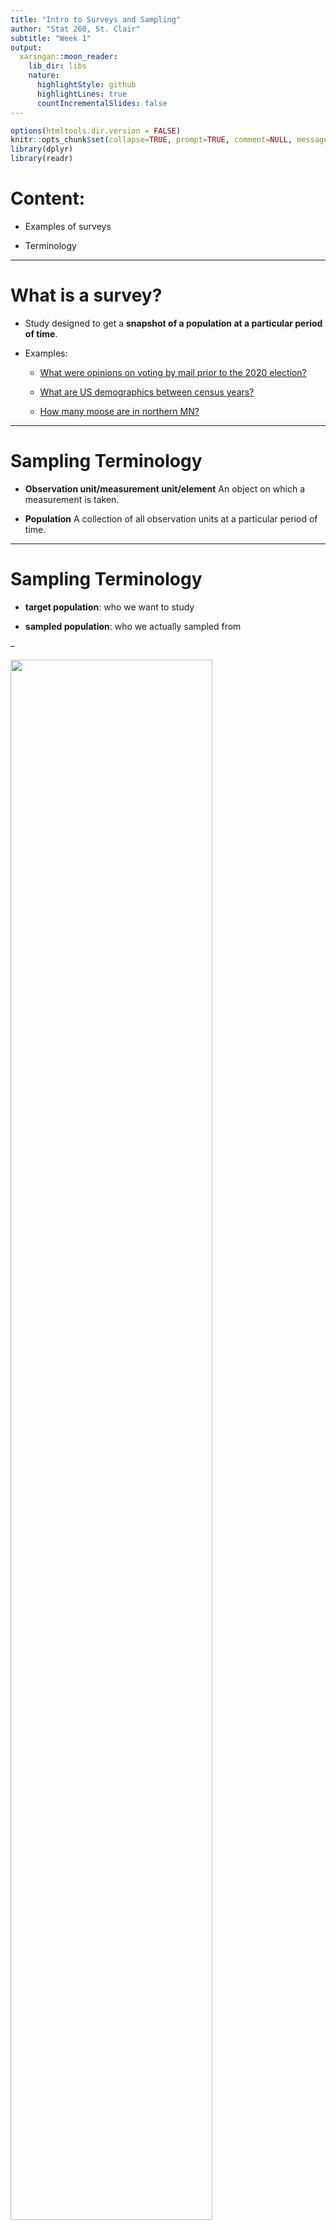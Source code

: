 ```yaml
---
title: "Intro to Surveys and Sampling"
author: "Stat 260, St. Clair"
subtitle: "Week 1"
output:
  xaringan::moon_reader:
    lib_dir: libs
    nature:
      highlightStyle: github
      highlightLines: true
      countIncrementalSlides: false
---
```


```r
options(htmltools.dir.version = FALSE)
knitr::opts_chunk$set(collapse=TRUE, prompt=TRUE, comment=NULL, message = FALSE, warning = FALSE)
library(dplyr)
library(readr)
```

# Content:

- Examples of surveys

- Terminology

---

# What is a survey?
- Study designed to get a **snapshot of a population  at a
    particular period of time**.

- Examples: 

  - [What were opinions on voting by mail prior to the 2020 election?](https://www.surveymonkey.com/curiosity/nbc-poll-covid-aug30/)
  
  - [What are US demographics between census years?](http://www.census.gov/programs-surveys/acs/)
  
  - [How many moose are in northern MN?](https://www.dnr.state.mn.us/moose/index.html)


---

    
# Sampling Terminology

- **Observation unit/measurement unit/element** An object on which a measurement is taken.

- **Population** A collection of all observation units  at a particular
period of time.



---

    
# Sampling Terminology

-  **target population**: who we want to study

-  **sampled population**: who we actually sampled from
    
--

<img src = "Frame.PNG" style = "width: 80%" />

.footnote[Note: diagram assumes that we can identify everyone who is not eligible]

---

# Sampling Terminology


- **Sampling Unit** An element, or group of elements, which we
actually sample. Sampling units are nonoverlapping and must cover
the entire population.

- **Sampling Frame** A list of sampling units in a population (sampled population).

---

# Sampling Terminology


- **Sample** A collection of  units drawn from a sampling frame.

- **Sampling Design** A plan for selecting sampling units


---

# Sampling Terminology



- **Parameter** A particular population characteristic, usually a number, that we want to estimate in a survey.

---

# Sampling Terminology



- **Statistic** A number computed from a sample.

- **Sampling Error** Sample-to-sample variation in a statistic

    +  Sampling error is quantifiable if a probability sampling
design is used.
    + The **standard error** of a statistic is one way to measure sampling error.

---

# Sampling Terminology


- When a **probability sampling design** is used, statisticians can 
    - study how to **form estimates** of parameters from statistics given a particular **sampling design**
    
    - study how to quantify **sampling error** given a particular **sampling design** 
    
    - **compare** competing sampling designs to determine which is "better"

--

- More on this starting next week

---

# Sampling Terminology

- Non-sampling errors: any errors that aren't due to sample-to-sample variation (e.g. SE/margin of error)

  - more on this in Friday's video